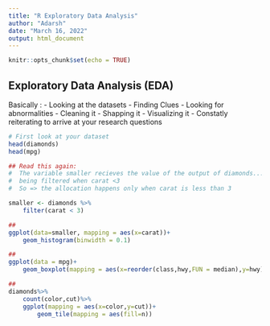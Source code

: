 ```yaml
---
title: "R Exploratory Data Analysis"
author: "Adarsh"
date: "March 16, 2022"
output: html_document
---
```


```r
knitr::opts_chunk$set(echo = TRUE)
```

## Exploratory Data Analysis (EDA)
Basically : - Looking at the datasets
            - Finding Clues
            - Looking for abnormalities
            - Cleaning it
            - Shapping it
            - Visualizing it 
            - Constatly reiterating to arrive at your research questions

```r
# First look at your dataset
head(diamonds)
head(mpg)
```



```r
## Read this again: 
#  The variable smaller recieves the value of the output of diamonds... 
#  being filtered when carat <3
#  So => the allocation happens only when carat is less than 3

smaller <- diamonds %>% 
    filter(carat < 3)

##
ggplot(data=smaller, mapping = aes(x=carat))+
    geom_histogram(binwidth = 0.1)

##
ggplot(data = mpg)+
    geom_boxplot(mapping = aes(x=reorder(class,hwy,FUN = median),y=hwy))

##
diamonds%>%
    count(color,cut)%>%
    ggplot(mapping = aes(x=color,y=cut))+
        geom_tile(mapping = aes(fill=n))


```

